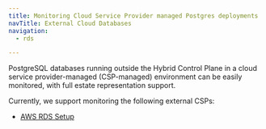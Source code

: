 ```yaml
---
title: Monitoring Cloud Service Provider managed Postgres deployments
navTitle: External Cloud Databases
navigation:
  - rds

---
```


PostgreSQL databases running outside the Hybrid Control Plane in a cloud service provider-managed (CSP-managed) environment can be easily monitored, with full estate representation support.

Currently, we support monitoring the following external CSPs:

-   [AWS RDS Setup](rds.mdx)
